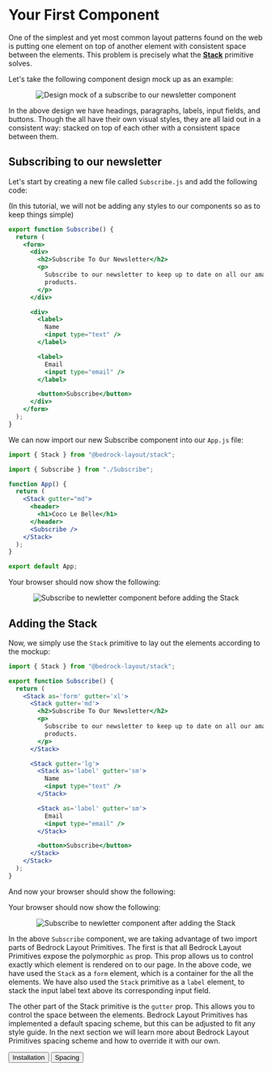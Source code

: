
<Meta title="Your First Component" />

# Your First Component

One of the simplest and yet most common layout patterns found on the web is putting one element on top of another element with consistent space between the elements. This problem is precisely what the [**Stack**](http://localhost:9001/?path=/docs/components-stack) primitive solves.

Let's take the following component design mock up as an example:

<Center centerChildren>
  <img
    style={{ maxWidth: 800 }}
    src={newsletter}
    alt="Design mock of a subscribe to our newsletter component"
  />
</Center>

In the above design we have headings, paragraphs, labels, input fields, and buttons. Though the all have their own visual styles, they are all laid out in a consistent way: stacked on top of each other with a consistent space between them.

## Subscribing to our newsletter

Let's start by creating a new file called `Subscribe.js` and add the following code:

(In this tutorial, we will not be adding any styles to our components so as to keep things simple)

```jsx
export function Subscribe() {
  return (
    <form>
      <div>
        <h2>Subscribe To Our Newsletter</h2>
        <p>
          Subscribe to our newsletter to keep up to date on all our amazing
          products.
        </p>
      </div>

      <div>
        <label>
          Name
          <input type="text" />
        </label>

        <label>
          Email
          <input type="email" />
        </label>

        <button>Subscribe</button>
      </div>
    </form>
  );
}
```

We can now import our new Subscribe component into our `App.js` file:

```jsx
import { Stack } from "@bedrock-layout/stack";

import { Subscribe } from "./Subscribe";

function App() {
  return (
    <Stack gutter="md">
      <header>
        <h1>Coco Le Belle</h1>
      </header>
      <Subscribe />
    </Stack>
  );
}

export default App;
```

Your browser should now show the following:

<Center centerChildren>
  <img
    style={{ maxWidth: 800 }}
    src={newsletterBefore}
    alt="Subscribe to newletter component before adding the Stack"
  />
</Center>

## Adding the Stack

Now, we simply use the `Stack` primitive to lay out the elements according to the mockup:

```jsx
import { Stack } from "@bedrock-layout/stack";

export function Subscribe() {
  return (
    <Stack as='form' gutter='xl'>
      <Stack gutter='md'>
        <h2>Subscribe To Our Newsletter</h2>
        <p>
          Subscribe to our newsletter to keep up to date on all our amazing
          products.
        </p>
      </Stack>

      <Stack gutter='lg'>
        <Stack as='label' gutter='sm'>
          Name
          <input type="text" />
        </Stack>

        <Stack as='label' gutter='sm'>
          Email
          <input type="email" />
        </Stack>

        <button>Subscribe</button>
      </Stack>
    </Stack>
  );
}
```

And now your browser should show the following:

Your browser should now show the following:

<Center centerChildren>
  <img
    style={{ maxWidth: 800 }}
    src={newsletterAfter}
    alt="Subscribe to newletter component after adding the Stack"
  />
</Center>

In the above `Subscribe` component, we are taking advantage of two import parts of Bedrock Layout Primitives. The first is that all Bedrock Layout Primitives expose the polymorphic `as` prop. This prop allows us to control exactly which element is rendered on to our page. In the above code, we have used the `Stack` as a `form` element, which is a container for the all the elements. We have also used the `Stack` primitive as a `label` element, to stack the input label text above its corresponding input field.

The other part of the Stack primitive is the `gutter` prop. This allows you to control the space between the elements. Bedrock Layout Primitives has implemented a default spacing scheme, but this can be adjusted to fit any style guide. In the next section we will learn more about Bedrock Layout Primitives spacing scheme and how to override it with our own.

<Inline switchAt="25rem" stretch={1} gutter="md">
  <Button as="a" href="/?path=/story/installation--page">
    Installation
  </Button>
  <span />
  <Button as="a" href="/?path=/docs/spacing--page">
    Spacing
  </Button>
</Inline>
